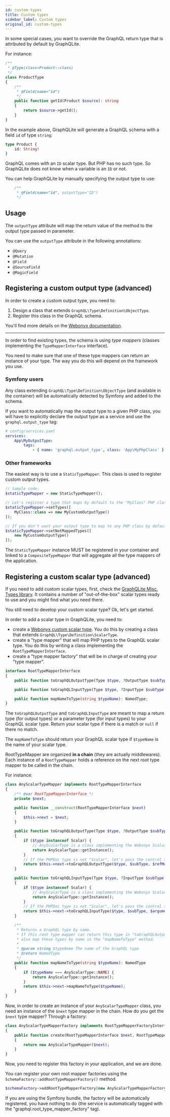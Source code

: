 ```yaml
---
id: custom-types
title: Custom types
sidebar_label: Custom types
original_id: custom-types
---
```


In some special cases, you want to override the GraphQL return type that is attributed by default by GraphQLite.

For instance:

```php
/**
 * @Type(class=Product::class)
 */
class ProductType
{
    /**
     * @Field(name="id")
     */
    public function getId(Product $source): string
    {
        return $source->getId();
    }
}
```

In the example above, GraphQLite will generate a GraphQL schema with a field `id` of type `string`:

```graphql
type Product {
    id: String!
}
```

GraphQL comes with an `ID` scalar type. But PHP has no such type. So GraphQLite does not know when a variable
is an `ID` or not.

You can help GraphQLite by manually specifying the output type to use:

```php
    /**
     * @Field(name="id", outputType="ID")
     */
``` 

## Usage

The `outputType` attribute will map the return value of the method to the output type passed in parameter.

You can use the `outputType` attribute in the following annotations:

* `@Query`
* `@Mutation`
* `@Field`
* `@SourceField`
* `@MagicField`

## Registering a custom output type (advanced)

In order to create a custom output type, you need to:

1. Design a class that extends `GraphQL\Type\Definition\ObjectType`.
2. Register this class in the GraphQL schema.

You'll find more details on the [Webonyx documentation](https://webonyx.github.io/graphql-php/type-definitions/object-types/).

---

In order to find existing types, the schema is using *type mappers* (classes implementing the `TypeMapperInterface` interface).

You need to make sure that one of these type mappers can return an instance of your type. The way you do this will depend on the framework
you use.

### Symfony users

Any class extending `GraphQL\Type\Definition\ObjectType` (and available in the container) will be automatically detected 
by Symfony and added to the schema.

If you want to automatically map the output type to a given PHP class, you will have to explicitly declare the output type
as a service and use the `graphql.output_type` tag:

```yaml
# config/services.yaml
services:
    App\MyOutputType:
        tags:
            - { name: 'graphql.output_type', class: 'App\MyPhpClass' }
```

### Other frameworks

The easiest way is to use a `StaticTypeMapper`. This class is used to register custom output types.

```php
// Sample code:
$staticTypeMapper = new StaticTypeMapper();

// Let's register a type that maps by default to the "MyClass" PHP class
$staticTypeMapper->setTypes([
    MyClass::class => new MyCustomOutputType()
]);

// If you don't want your output type to map to any PHP class by default, use:
$staticTypeMapper->setNotMappedTypes([
    new MyCustomOutputType()
]);

```

The `StaticTypeMapper` instance MUST be registered in your container and linked to a `CompositeTypeMapper`
that will aggregate all the type mappers of the application.

## Registering a custom scalar type (advanced)

If you need to add custom scalar types, first, check the [GraphQLite Misc. Types library](https://github.com/thecodingmachine/graphqlite-misc-types).
It contains a number of "out-of-the-box" scalar types ready to use and you might find what you need there.

You still need to develop your custom scalar type? Ok, let's get started.

In order to add a scalar type in GraphQLite, you need to:

- create a [Webonyx custom scalar type](https://webonyx.github.io/graphql-php/type-system/scalar-types/#writing-custom-scalar-types).
  You do this by creating a class that extends `GraphQL\Type\Definition\ScalarType`.
- create a "type mapper" that will map PHP types to the GraphQL scalar type. You do this by writing a class implementing the `RootTypeMapperInterface`.
- create a "type mapper factory" that will be in charge of creating your "type mapper".

```php
interface RootTypeMapperInterface
{
    public function toGraphQLOutputType(Type $type, ?OutputType $subType, ReflectionMethod $refMethod, DocBlock $docBlockObj): OutputType;

    public function toGraphQLInputType(Type $type, ?InputType $subType, string $argumentName, ReflectionMethod $refMethod, DocBlock $docBlockObj): InputType;

    public function mapNameToType(string $typeName): NamedType;
}
```

The `toGraphQLOutputType` and `toGraphQLInputType` are meant to map a return type (for output types) or a parameter type (for input types)
to your GraphQL scalar type. Return your scalar type if there is a match or `null` if there no match.

The `mapNameToType` should return your GraphQL scalar type if `$typeName` is the name of your scalar type.

RootTypeMapper are organized **in a chain** (they are actually middlewares).
Each instance of a `RootTypeMapper` holds a reference on the next root type mapper to be called in the chain.

For instance:

```php
class AnyScalarTypeMapper implements RootTypeMapperInterface
{
    /** @var RootTypeMapperInterface */
    private $next;

    public function __construct(RootTypeMapperInterface $next)
    {
        $this->next = $next;
    }

    public function toGraphQLOutputType(Type $type, ?OutputType $subType, ReflectionMethod $refMethod, DocBlock $docBlockObj): ?OutputType
    {
        if ($type instanceof Scalar) {
            // AnyScalarType is a class implementing the Webonyx ScalarType type.
            return AnyScalarType::getInstance();
        }
        // If the PHPDoc type is not "Scalar", let's pass the control to the next type mapper in the chain
        return $this->next->toGraphQLOutputType($type, $subType, $refMethod, $docBlockObj);
    }

    public function toGraphQLInputType(Type $type, ?InputType $subType, string $argumentName, ReflectionMethod $refMethod, DocBlock $docBlockObj): ?InputType
    {
        if ($type instanceof Scalar) {
            // AnyScalarType is a class implementing the Webonyx ScalarType type.
            return AnyScalarType::getInstance();
        }
        // If the PHPDoc type is not "Scalar", let's pass the control to the next type mapper in the chain
        return $this->next->toGraphQLInputType($type, $subType, $argumentName, $refMethod, $docBlockObj);
    }

    /**
     * Returns a GraphQL type by name.
     * If this root type mapper can return this type in "toGraphQLOutputType" or "toGraphQLInputType", it should
     * also map these types by name in the "mapNameToType" method.
     *
     * @param string $typeName The name of the GraphQL type
     * @return NamedType
     */
    public function mapNameToType(string $typeName): NamedType
    {
        if ($typeName === AnyScalarType::NAME) {
            return AnyScalarType::getInstance();
        }
        return $this->next->mapNameToType($typeName);
    }
}
```

Now, in order to create an instance of your `AnyScalarTypeMapper` class, you need an instance of the `$next` type mapper in the chain.
How do you get the `$next` type mapper? Through a factory:

```php
class AnyScalarTypeMapperFactory implements RootTypeMapperFactoryInterface
{
    public function create(RootTypeMapperInterface $next, RootTypeMapperFactoryContext $context): RootTypeMapperInterface
    {
        return new AnyScalarTypeMapper($next);
    }
}
```

Now, you need to register this factory in your application, and we are done.

You can register your own root mapper factories using the `SchemaFactory::addRootTypeMapperFactory()` method.

```php
$schemaFactory->addRootTypeMapperFactory(new AnyScalarTypeMapperFactory());
```
 
If you are using the Symfony bundle, the factory will be automatically registered, you have nothing to do (the service 
is automatically tagged with the "graphql.root_type_mapper_factory" tag).
